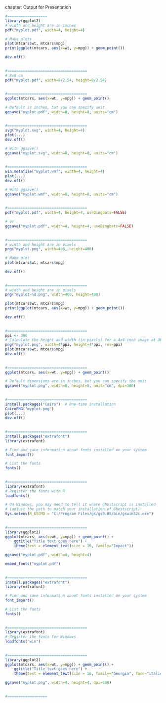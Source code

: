 chapter: Output for Presentation
```r

#==================
library(ggplot2)
# width and height are in inches
pdf("myplot.pdf", width=4, height=4)

# Make plots
plot(mtcars$wt, mtcars$mpg)
print(ggplot(mtcars, aes(x=wt, y=mpg)) + geom_point())

dev.off()
    
    
#====================================
# 8x8 cm
pdf("myplot.pdf", width=8/2.54, height=8/2.54)
    
    
#====================================
ggplot(mtcars, aes(x=wt, y=mpg)) + geom_point()

# Default is inches, but you can specify unit
ggsave("myplot.pdf", width=8, height=8, units="cm")
    
    
#====================================
svg("myplot.svg", width=4, height=4)
plot(...)
dev.off()

# With ggsave()
ggsave("myplot.svg", width=8, height=8, units="cm")
    
    
#====================================
win.metafile("myplot.wmf", width=4, height=4)
plot(...)
dev.off()

# With ggsave()
ggsave("myplot.wmf", width=8, height=8, units="cm")
    
    
#====================================
pdf("myplot.pdf", width=4, height=4, useDingbats=FALSE)

# or
ggsave("myplot.pdf", width=4, height=4, useDingbats=FALSE)
    
    
#====================================
# width and height are in pixels
png("myplot.png", width=400, height=400)

# Make plot
plot(mtcars$wt, mtcars$mpg)

dev.off()
    
    
#====================================
# width and height are in pixels
png("myplot-%d.png", width=400, height=400)

plot(mtcars$wt, mtcars$mpg)
print(ggplot(mtcars, aes(x=wt, y=mpg)) + geom_point())

dev.off()
    
    
#====================================
ppi <- 300
# Calculate the height and width (in pixels) for a 4x4-inch image at 300 ppi
png("myplot.png", width=4*ppi, height=4*ppi, res=ppi)
plot(mtcars$wt, mtcars$mpg)
dev.off()
    
    
#====================================
ggplot(mtcars, aes(x=wt, y=mpg)) + geom_point()

# Default dimensions are in inches, but you can specify the unit
ggsave("myplot.png", width=8, height=8, unit="cm", dpi=300)
    
    
#====================================
install.packages("Cairo")  # One-time installation
CairoPNG("myplot.png")
plot(...)
dev.off()
    
    
#====================================
install.packages("extrafont")
library(extrafont)

# Find and save information about fonts installed on your system
font_import()

# List the fonts
fonts()
    
    
#====================================
library(extrafont)
# Register the fonts with R
loadfonts()

# On Windows, you may need to tell it where Ghostscript is installed
# (adjust the path to match your installation of Ghostscript)
Sys.setenv(R_GSCMD = "C:/Program Files/gs/gs9.05/bin/gswin32c.exe")
    
    
#====================================
library(ggplot2)
ggplot(mtcars, aes(x=wt, y=mpg)) + geom_point() +
    ggtitle("Title text goes here") +
    theme(text = element_text(size = 16, family="Impact"))

ggsave("myplot.pdf", width=4, height=4)

embed_fonts("myplot.pdf")
    
    
#====================================
install.packages("extrafont")
library(extrafont)

# Find and save information about fonts installed on your system
font_import()

# List the fonts
fonts()
    
    
#====================================
library(extrafont)
# Register the fonts for Windows
loadfonts("win")
    
    
#====================================
library(ggplot2)
ggplot(mtcars, aes(x=wt, y=mpg)) + geom_point() +
    ggtitle("Title text goes here") +
    theme(text = element_text(size = 16, family="Georgia", face="italic"))

ggsave("myplot.png", width=4, height=4, dpi=300)
    
    
#==================
```
